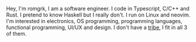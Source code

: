 
Hey, I'm romgrk, I am a software engineer. I code in Typescript, C/C++ and Rust. I pretend to know Haskell but I really don't. I run on Linux and neovim. I'm interested in electronics, OS programming, programming languages, functional programming, UI/UX and design. I don't have a [tribe](https://josephg.com/blog/3-tribes/), I fit in all 3 of them.

<br />
<br />
<br />

<RandomPlant />

<br />
<br />

<RandomQuote />


